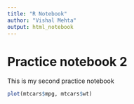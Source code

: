 ```yaml
---
title: "R Notebook"
author: "Vishal Mehta"
output: html_notebook
---
```


# Practice notebook 2

This is my second practice notebook

```r
plot(mtcars$mpg, mtcars$wt)
```


